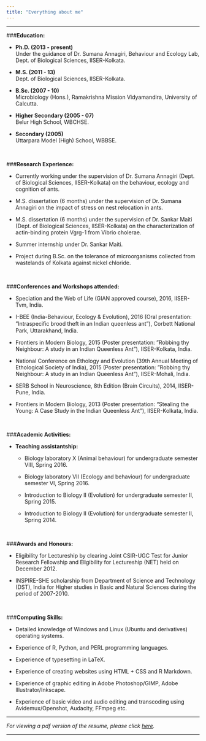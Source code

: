 ```yaml
---
title: "Everything about me"
---
```


-------------------------------------

###**Education:**

* **Ph.D. (2013 - present)** <br>
Under the guidance of Dr. Sumana Annagiri, Behaviour and Ecology Lab, Dept. of Biological Sciences, IISER-Kolkata.

* **M.S. (2011 - 13)** <br>
Dept. of Biological Sciences, IISER-Kolkata.

* **B.Sc. (2007 - 10)** <br>
Microbiology (Hons.), Ramakrishna Mission Vidyamandira, University of Calcutta.

* **Higher Secondary (2005 - 07)** <br>
Belur High School, WBCHSE.

* **Secondary (2005)** <br>
Uttarpara Model (High) School, WBBSE. 


<br>

###**Research Experience:**

* Currently working under the supervision of Dr. Sumana Annagiri (Dept. of Biological Sciences, IISER-Kolkata) on the behaviour, ecology and cognition of ants.

* M.S. dissertation (6 months) under the supervision of Dr. Sumana Annagiri on the impact of stress on nest relocation in ants.

* M.S. dissertation (6 months) under the supervision of Dr. Sankar Maiti (Dept. of Biological Sciences, IISER-Kolkata) on the characterization of actin-binding protein Vgrg-1 from Vibrio cholerae.

* Summer internship under Dr. Sankar Maiti.

* Project during B.Sc. on the tolerance of microorganisms collected from wastelands of Kolkata against nickel chloride.


<br>

###**Conferences and Workshops attended:**

* Speciation and the Web of Life (GIAN approved course), 2016, IISER-Tvm, India. 

* I-BEE (India-Behaviour, Ecology & Evolution), 2016 (Oral presentation: ”Intraspeciﬁc brood theft in an Indian queenless ant”), Corbett National Park, Uttarakhand, India.

* Frontiers in Modern Biology, 2015 (Poster presentation: ”Robbing thy Neighbour: A study in an Indian Queenless Ant”), IISER-Kolkata, India.

* National Conference on Ethology and Evolution (39th Annual Meeting of Ethological Society of India), 2015 (Poster presentation: ”Robbing thy Neighbour: A study in an Indian Queenless Ant”), IISER-Mohali, India.

* SERB School in Neuroscience, 8th Edition (Brain Circuits), 2014, IISER-Pune, India.

* Frontiers in Modern Biology, 2013 (Poster presentation: “Stealing the Young: A Case Study in the Indian Queenless Ant”), IISER-Kolkata, India.


<br>

###**Academic Activities:**

* **Teaching assistantship:**

    + Biology laboratory X (Animal behaviour) for undergraduate semester VIII, Spring 2016.

    + Biology laboratory VII (Ecology and behaviour) for undergraduate semester VI, Spring 2016.

    + Introduction to Biology II (Evolution) for undergraduate semester II, Spring 2015.

    + Introduction to Biology II (Evolution) for undergraduate semester II, Spring 2014.


<br>

###**Awards and Honours:**

* Eligibility for Lectureship by clearing Joint CSIR-UGC Test for Junior Research Fellowship and Eligibility for Lectureship (NET) held on December 2012. 

* INSPIRE-SHE scholarship from Department of Science and Technology (DST), India for Higher studies in Basic and Natural Sciences during the period of 2007-2010.


<br>

###**Computing Skills:**

* Detailed knowledge of Windows and Linux (Ubuntu and derivatives) operating systems. 

* Experience of R, Python, and PERL programming languages.

* Experience of typesetting in LaTeX.

* Experience of creating websites using HTML + CSS and R Markdown. 

* Experience of graphic editing in Adobe Photoshop/GIMP, Adobe Illustrator/Inkscape.

* Experience of basic video and audio editing and transcoding using Avidemux/Openshot, Audacity, FFmpeg etc.

-------------------------------------

*For viewing a pdf version of the resume, please click [here](documents/my_cv.pdf).*

-------------------------------------